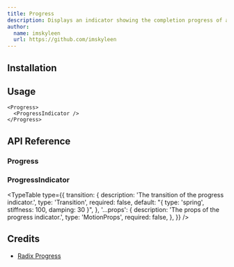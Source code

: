 ```yaml
---
title: Progress
description: Displays an indicator showing the completion progress of a task, typically displayed as a progress bar.
author:
  name: imskyleen
  url: https://github.com/imskyleen
---
```


<ComponentPreview name="demo-primitives-radix-progress" />

## Installation

<ComponentInstallation name="primitives-radix-progress" />

## Usage

```tsx
<Progress>
  <ProgressIndicator />
</Progress>
```

## API Reference

### Progress

<ExternalLink
  href="https://www.radix-ui.com/primitives/docs/components/progress#root"
  text="Radix UI API Reference - Progress.Root"
/>

### ProgressIndicator

<ExternalLink
  href="https://www.radix-ui.com/primitives/docs/components/progress#indicator"
  text="Radix UI API Reference - Progress.Indicator"
/>

<TypeTable
  type={{
    transition: {
      description: 'The transition of the progress indicator.',
      type: 'Transition',
      required: false,
      default: "{ type: 'spring', stiffness: 100, damping: 30 }",
    },
    '...props': {
      description: 'The props of the progress indicator.',
      type: 'MotionProps',
      required: false,
    },
  }}
/>

## Credits

- [Radix Progress](https://www.radix-ui.com/primitives/docs/components/progress)
